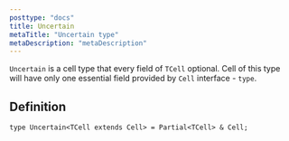 ```yaml
---
posttype: "docs"
title: Uncertain
metaTitle: "Uncertain type"
metaDescription: "metaDescription"
---
```


`Uncertain` is a cell type that every field of `TCell` optional. 
Cell of this type will have only one essential field provided by `Cell` interface - `type`.

## Definition

```tsx
type Uncertain<TCell extends Cell> = Partial<TCell> & Cell;
```